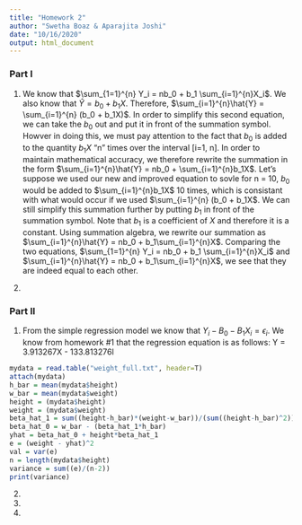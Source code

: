 ```yaml
---
title: "Homework 2"
author: "Swetha Boaz & Aparajita Joshi"
date: "10/16/2020"
output: html_document
---
```


### Part I

1. We know that $\sum_{1=1}^{n} Y_i = nb_0 + b_1 \sum_{i=1}^{n}X_i$. We also know that $\hat{Y} = b_0 + b_1X$. Therefore, $\sum_{i=1}^{n}\hat{Y} = \sum_{i=1}^{n} (b_0 + b_1X)$. In order to simplify this second equation, we can take the $b_0$ out and put it in front of the summation symbol. Howver in doing this, we must pay attention to the fact that $b_0$ is added to the quantity $b_1X$ "n" times over the interval [i=1, n]. In order to maintain mathematical accuracy, we therefore rewrite the summation in the form $\sum_{i=1}^{n}\hat{Y} = nb_0 + \sum_{i=1}^{n}b_1X$. Let's suppose we used our new and improved equation to sovle for n = 10, $b_0$ would be added to $\sum_{i=1}^{n}b_1X$ 10 times, which is consistant with what would occur if we used $\sum_{i=1}^{n} (b_0 + b_1X$. We can still simplify this summation further by putting $b_1$ in front of the summation symbol. Note that $b_1$ is a coefficient of $X$ and therefore it is a constant. Using summation algebra, we rewrite our summation as $\sum_{i=1}^{n}\hat{Y} = nb_0 + b_1\sum_{i=1}^{n}X$. Comparing the two equations, $\sum_{1=1}^{n} Y_i = nb_0 + b_1 \sum_{i=1}^{n}X_i$ and $\sum_{i=1}^{n}\hat{Y} = nb_0 + b_1\sum_{i=1}^{n}X$, we see that they are indeed equal to each other. 

2. 


### Part II

1. From the simple regression model we know that $Y_i - B_0 -B_1X_i = \epsilon_{i}$. We know from homework #1 that the regression equation is as follows: Y = 3.913267X - 133.813276l 
```r
mydata = read.table("weight_full.txt", header=T)
attach(mydata)
h_bar = mean(mydata$height)
w_bar = mean(mydata$weight)
height = (mydata$height)
weight = (mydata$weight)
beta_hat_1 = sum((height-h_bar)*(weight-w_bar))/(sum((height-h_bar)^2))
beta_hat_0 = w_bar - (beta_hat_1*h_bar)
yhat = beta_hat_0 + height*beta_hat_1
e = (weight - yhat)^2
val = var(e)
n = length(mydata$height)
variance = sum((e)/(n-2))
print(variance)
```

2.

3.

4.
